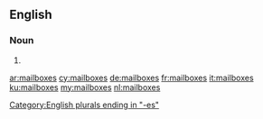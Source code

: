 ==English==

===Noun===
{{head|en|noun plural form}}

# {{plural of|mailbox|lang=en}}

[[Category:English plurals ending in "-es"]]

[[ar:mailboxes]]
[[cy:mailboxes]]
[[de:mailboxes]]
[[fr:mailboxes]]
[[it:mailboxes]]
[[ku:mailboxes]]
[[my:mailboxes]]
[[nl:mailboxes]]